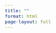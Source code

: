 ```yaml
---
title: ""
format: html
page-layout: full
---
```


<head>
  <!-- Font Awesome for icons -->
  <link rel="stylesheet" href="https://cdnjs.cloudflare.com/ajax/libs/font-awesome/6.0.0-beta3/css/all.min.css">
  <!-- Bootstrap Icons -->
  <link rel="stylesheet" href="https://cdn.jsdelivr.net/npm/bootstrap-icons@1.11.1/font/bootstrap-icons.css">
  <!-- Bootstrap JS (needed for interactive components) -->
  <script src="https://cdn.jsdelivr.net/npm/bootstrap@5.3.0/dist/js/bootstrap.bundle.min.js"></script>

 <!-- Additional meta tags and styles for browser consistency -->
  <meta name="viewport" content="width=device-width, initial-scale=1.0">
  <style>
    /* Force consistent font rendering across browsers */
    html {
      -webkit-text-size-adjust: 100%; /* Prevent font scaling in landscape on iOS */
      -moz-text-size-adjust: 100%;
      -ms-text-size-adjust: 100%;
      text-size-adjust: 100%;
      font-size: 17px !important; /* Force base font size */
    }
    
    /* Ensure proper inheritance of font sizes */
    body {
      font-size: 1rem !important;
      font-family: "Source Sans Pro", -apple-system, BlinkMacSystemFont, "Segoe UI", Roboto, "Helvetica Neue", Arial, sans-serif !important;
      -webkit-font-smoothing: antialiased;
      -moz-osx-font-smoothing: grayscale;
    }
    
    /* Normalize heading sizes across browsers */
    h1, .h1 { font-size: 2rem !important; }
    h2, .h2 { font-size: 1.65rem !important; }
    h3, .h3 { font-size: 1.45rem !important; }
    
    /* Force display styles to be consistent */
    .display-3 { font-size: 3rem !important; }
    .display-4 { font-size: 2.5rem !important; }
    
    /* Ensure proper scaling for custom classes */
    .lead { font-size: 1.25rem !important; }
  </style>

</head>

<main>
  <div id="header-hero-container"></div>
  <div id="audience-container"></div>
  <div id="daily-content-container"></div>
  <div id="course-features-container"></div>
  <div id="course-structure-container"></div>
  <div id="cta-container"></div>
</main>

<!-- Scripts placed at the end of the QMD file content -->
<script type="module" src="./assets/components/home/headerHero.js"></script>
<script type="module" src="./assets/components/home/audienceSection.js"></script>
<script type="module" src="./assets/components/home/dailyContentSection.js"></script>
<script type="module" src="./assets/components/home/courseFeaturesSection.js"></script>
<script type="module" src="./assets/components/home/courseStructureSection.js"></script>
<script type="module" src="./assets/components/home/ctaSection.js"></script>
